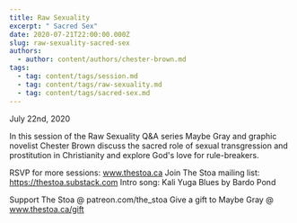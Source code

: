 ```yaml
---
title: Raw Sexuality
excerpt: " Sacred Sex"
date: 2020-07-21T22:00:00.000Z
slug: raw-sexuality-sacred-sex
authors:
  - author: content/authors/chester-brown.md
tags:
  - tag: content/tags/session.md
  - tag: content/tags/raw-sexuality.md
  - tag: content/tags/sacred-sex.md
---
```


July 22nd, 2020

In this session of the Raw Sexuality Q&A series Maybe Gray and graphic novelist Chester Brown discuss the sacred role of sexual transgression and prostitution in Christianity and explore God's love for rule-breakers.

RSVP for more sessions: www.thestoa.ca
Join The Stoa mailing list: https://thestoa.substack.com
Intro song: Kali Yuga Blues by Bardo Pond

Support The Stoa @ patreon.com/the_stoa
Give a gift to Maybe Gray @ www.thestoa.ca/gift
